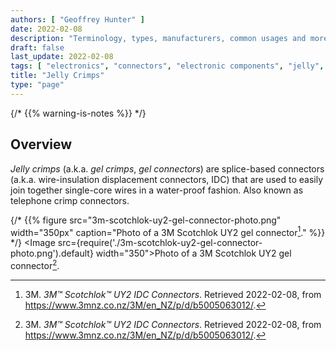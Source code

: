 ```yaml
---
authors: [ "Geoffrey Hunter" ]
date: 2022-02-08
description: "Terminology, types, manufacturers, common usages and more info on jelly crimps."
draft: false
last_update: 2022-02-08
tags: [ "electronics", "connectors", "electronic components", "jelly", "gel", "crimps", "IDC", "wire", "insulation", "displacement", "telephone", "3M", "UY2", "Scotchlok" ]
title: "Jelly Crimps"
type: "page"
---
```


{/* {{% warning-is-notes %}} */}
<WarningIsNotes />

## Overview

_Jelly crimps_ (a.k.a. _gel crimps_, _gel connectors_) are splice-based connectors (a.k.a. wire-insulation displacement connectors, IDC) that are used to easily join together single-core wires in a water-proof fashion. Also known as telephone crimp connectors.

{/* {{% figure src="3m-scotchlok-uy2-gel-connector-photo.png" width="350px" caption="Photo of a 3M Scotchlok UY2 gel connector[^bib-3m-scotchlok-uy2]." %}} */}
<Image src={require('./3m-scotchlok-uy2-gel-connector-photo.png').default} width="350">Photo of a 3M Scotchlok UY2 gel connector[^bib-3m-scotchlok-uy2].</Image>

[^bib-3m-scotchlok-uy2]:  3M. _3M™ Scotchlok™ UY2 IDC Connectors_. Retrieved 2022-02-08, from https://www.3mnz.co.nz/3M/en_NZ/p/d/b5005063012/.
